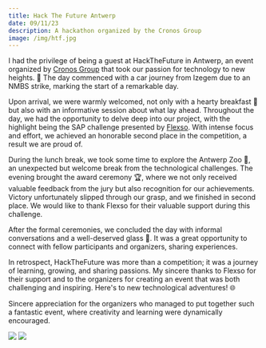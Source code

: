 ```yaml
---
title: Hack The Future Antwerp
date: 09/11/23
description: A hackathon organized by the Cronos Group
image: /img/htf.jpg
---
```

I had the privilege of being a guest at HackTheFuture in Antwerp, an event organized by [Cronos Group](https://cronos-groep.be/) that took our passion for technology to new heights. 🚀 The day commenced with a car journey from Izegem due to an NMBS strike, marking the start of a remarkable day.

Upon arrival, we were warmly welcomed, not only with a hearty breakfast 🍳 but also with an informative session about what lay ahead. Throughout the day, we had the opportunity to delve deep into our project, with the highlight being the SAP challenge presented by [Flexso](https://www.flexso.com/en). With intense focus and effort, we achieved an honorable second place in the competition, a result we are proud of.

During the lunch break, we took some time to explore the Antwerp Zoo 🦓, an unexpected but welcome break from the technological challenges. The evening brought the award ceremony 🏆, where we not only received valuable feedback from the jury but also recognition for our achievements.
Victory unfortunately slipped through our grasp, and we finished in second place. We would like to thank Flexso for their valuable support during this challenge.

After the formal ceremonies, we concluded the day with informal conversations and a well-deserved glass 🥂. It was a great opportunity to connect with fellow participants and organizers, sharing experiences.

In retrospect, HackTheFuture was more than a competition; it was a journey of learning, growing, and sharing passions. My sincere thanks to Flexso for their support and to the organizers for creating an event that was both challenging and inspiring. Here's to new technological adventures! 🌐

Sincere appreciation for the organizers who managed to put together such a fantastic event, where creativity and learning were dynamically encouraged.

<div style={{ display: 'flex', justifyContent: 'space-between' }}>
    <img src="/img/htf2.jpeg" style={{ width: '48%', maxWidth: '800px' }} />
    <img src="/img/htf3.jpeg" style={{ width: '48%', maxWidth: '800px', objectFit: 'contain' }} />
</div>
